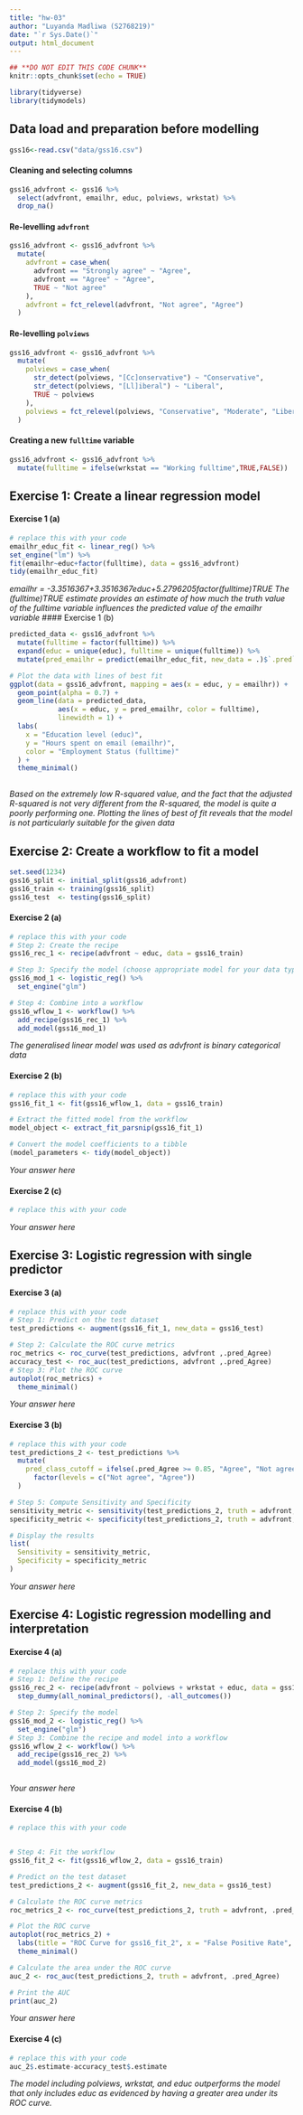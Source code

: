 ```yaml
---
title: "hw-03"
author: "Luyanda Madliwa (S2768219)"
date: "`r Sys.Date()`"
output: html_document
---
```




```r
## **DO NOT EDIT THIS CODE CHUNK**
knitr::opts_chunk$set(echo = TRUE)

library(tidyverse)
library(tidymodels)
```


## Data load and preparation before modelling

```r
gss16<-read.csv("data/gss16.csv")
```

#### Cleaning and selecting columns

```r
gss16_advfront <- gss16 %>%
  select(advfront, emailhr, educ, polviews, wrkstat) %>%
  drop_na()
```

#### Re-levelling `advfront`

```r
gss16_advfront <- gss16_advfront %>%
  mutate(
    advfront = case_when(
      advfront == "Strongly agree" ~ "Agree",
      advfront == "Agree" ~ "Agree",
      TRUE ~ "Not agree"
    ),
    advfront = fct_relevel(advfront, "Not agree", "Agree")
  )
```

#### Re-levelling `polviews`

```r
gss16_advfront <- gss16_advfront %>%
  mutate(
    polviews = case_when(
      str_detect(polviews, "[Cc]onservative") ~ "Conservative",
      str_detect(polviews, "[Ll]iberal") ~ "Liberal",
      TRUE ~ polviews
    ),
    polviews = fct_relevel(polviews, "Conservative", "Moderate", "Liberal")
  )
```

#### Creating a new `fulltime` variable

```r
gss16_advfront <- gss16_advfront %>%
  mutate(fulltime = ifelse(wrkstat == "Working fulltime",TRUE,FALSE))
```


## Exercise 1: Create a linear regression model

#### Exercise 1 (a)

```r
# replace this with your code
emailhr_educ_fit <- linear_reg() %>% 
set_engine("lm") %>% 
fit(emailhr~educ+factor(fulltime), data = gss16_advfront) 
tidy(emailhr_educ_fit)
```

*emailhr = -3.3516367+3.3516367educ+5.2796205factor(fulltime)TRUE*
*The (fulltime)TRUE estimate provides an estimate of how much the truth value of the fulltime variable influences the predicted value of the emailhr variable*
#### Exercise 1 (b)

```r
predicted_data <- gss16_advfront %>%
  mutate(fulltime = factor(fulltime)) %>%
  expand(educ = unique(educ), fulltime = unique(fulltime)) %>%
  mutate(pred_emailhr = predict(emailhr_educ_fit, new_data = .)$`.pred`)

# Plot the data with lines of best fit
ggplot(data = gss16_advfront, mapping = aes(x = educ, y = emailhr)) +
  geom_point(alpha = 0.7) +
  geom_line(data = predicted_data, 
            aes(x = educ, y = pred_emailhr, color = fulltime), 
            linewidth = 1) +
  labs(
    x = "Education level (educ)",
    y = "Hours spent on email (emailhr)",
    color = "Employment Status (fulltime)"
  ) +
  theme_minimal()
  

```

*Based on the extremely low R-squared value, and the fact that the adjusted R-squared is not very different from the R-squared, the model is quite a poorly performing one.*
*Plotting the lines of best of fit reveals that the model is not particularly suitable for the given data*

## Exercise 2: Create a workflow to fit a model

```r
set.seed(1234)
gss16_split <- initial_split(gss16_advfront)
gss16_train <- training(gss16_split)
gss16_test  <- testing(gss16_split)
```

#### Exercise 2 (a)

```r
# replace this with your code
# Step 2: Create the recipe
gss16_rec_1 <- recipe(advfront ~ educ, data = gss16_train)

# Step 3: Specify the model (choose appropriate model for your data type)
gss16_mod_1 <- logistic_reg() %>%
  set_engine("glm")

# Step 4: Combine into a workflow
gss16_wflow_1 <- workflow() %>%
  add_recipe(gss16_rec_1) %>%
  add_model(gss16_mod_1)
```

*The generalised linear model was used as advfront is binary categorical data*

#### Exercise 2 (b)

```r
# replace this with your code
gss16_fit_1 <- fit(gss16_wflow_1, data = gss16_train)

# Extract the fitted model from the workflow
model_object <- extract_fit_parsnip(gss16_fit_1)

# Convert the model coefficients to a tibble
(model_parameters <- tidy(model_object))

```

*Your answer here*

#### Exercise 2 (c)

```r
# replace this with your code
```

*Your answer here*

## Exercise 3: Logistic regression with single predictor

#### Exercise 3 (a)

```r
# replace this with your code
# Step 1: Predict on the test dataset
test_predictions <- augment(gss16_fit_1, new_data = gss16_test)

# Step 2: Calculate the ROC curve metrics
roc_metrics <- roc_curve(test_predictions, advfront ,.pred_Agree)
accuracy_test <- roc_auc(test_predictions, advfront ,.pred_Agree)
# Step 3: Plot the ROC curve
autoplot(roc_metrics) +
  theme_minimal()
```

*Your answer here*

#### Exercise 3 (b)

```r
# replace this with your code
test_predictions_2 <- test_predictions %>%
  mutate(
    pred_class_cutoff = ifelse(.pred_Agree >= 0.85, "Agree", "Not agree") %>%
      factor(levels = c("Not agree", "Agree")) 
  )

# Step 5: Compute Sensitivity and Specificity
sensitivity_metric <- sensitivity(test_predictions_2, truth = advfront, estimate = pred_class_cutoff)
specificity_metric <- specificity(test_predictions_2, truth = advfront, estimate = pred_class_cutoff)

# Display the results
list(
  Sensitivity = sensitivity_metric,
  Specificity = specificity_metric
)
```

*Your answer here*

## Exercise 4: Logistic regression modelling and interpretation

#### Exercise 4 (a)

```r
# replace this with your code
# Step 1: Define the recipe
gss16_rec_2 <- recipe(advfront ~ polviews + wrkstat + educ, data = gss16_train) %>%
  step_dummy(all_nominal_predictors(), -all_outcomes())

# Step 2: Specify the model
gss16_mod_2 <- logistic_reg() %>%
  set_engine("glm")
# Step 3: Combine the recipe and model into a workflow
gss16_wflow_2 <- workflow() %>%
  add_recipe(gss16_rec_2) %>%
  add_model(gss16_mod_2)



```

*Your answer here*

#### Exercise 4 (b)
  
```r
# replace this with your code


# Step 4: Fit the workflow
gss16_fit_2 <- fit(gss16_wflow_2, data = gss16_train)

# Predict on the test dataset
test_predictions_2 <- augment(gss16_fit_2, new_data = gss16_test)

# Calculate the ROC curve metrics
roc_metrics_2 <- roc_curve(test_predictions_2, truth = advfront, .pred_Agree)

# Plot the ROC curve
autoplot(roc_metrics_2) +
  labs(title = "ROC Curve for gss16_fit_2", x = "False Positive Rate", y = "True Positive Rate") +
  theme_minimal()

# Calculate the area under the ROC curve
auc_2 <- roc_auc(test_predictions_2, truth = advfront, .pred_Agree)

# Print the AUC
print(auc_2)


```

*Your answer here*

#### Exercise 4 (c) 

```r
# replace this with your code
auc_2$.estimate-accuracy_test$.estimate
```

*The model including polviews, wrkstat, and educ outperforms the model that only includes educ as evidenced by having a greater area under its ROC curve.*


